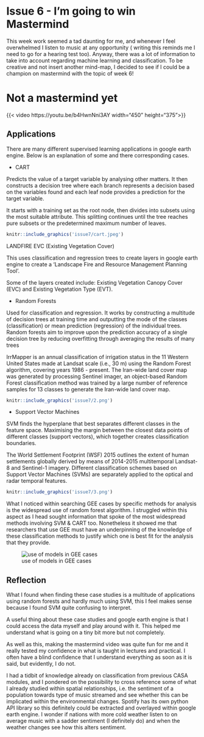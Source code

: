 <div style="text align: justify">

# Issue  6 - I'm going to win Mastermind

This week work seemed a tad daunting for me, and whenever I feel overwhelmed I listen to music at any opportunity ( writing this reminds me I need to go for a hearing test too). Anyway, there was a lot of information to take into account regarding machine learning and classification. To be creative and not insert another mind-map, I decided to see if I could be a champion on mastermind with the topic of week 6!

# Not a mastermind yet

{{< video https://youtu.be/b4HwnNni3AY width="450" height="375">}}

## Applications

There are many different supervised learning applications in google earth engine. Below is an explanation of some and there corresponding cases.

- CART 

Predicts the value of a target variable by analysing other matters. It then constructs a decision tree where each branch represents a decision based on the variables found and each leaf node provides a prediction for the target variable. 

It starts with a training set as the root node, then divides into subsets using the most suitable attribute. This splitting continues until the tree reaches pure subsets or the predetermined maximum number of leaves.

```r

knitr::include_graphics('issue7/cart.jpeg')

```


LANDFIRE EVC (Existing Vegetation Cover)

This uses classification and regression trees to create layers in google earth engine to create a 'Landscape Fire and Resource Management Planning Tool'. 

Some of the layers created include: Existing Vegetation Canopy Cover (EVC) and Existing Vegetation Type (EVT).


-   Random Forests

Used for classification and regression. It works by constructing a multitude of decision trees at training time and outputting the mode of the classes (classification) or mean prediction (regression) of the individual trees. Random forests aim to improve upon the prediction accuracy of a single decision tree by reducing overfitting through averaging the results of many trees

IrrMapper is an annual classification of irrigation status in the 11 Western United States made at Landsat scale (i.e., 30 m) using the Random Forest algorithm, covering years 1986 - present. The Iran-wide land cover map was generated by processing Sentinel imager, an object-based Random Forest classification method was trained by a large number of reference samples for 13 classes to generate the Iran-wide land cover map.



```r

knitr::include_graphics('issue7/2.png')

```

- Support Vector Machines 

SVM finds the hyperplane that best separates different classes in the feature space. Maximising the margin between the closest data points of different classes (support vectors), which together creates classification boundaries.

The World Settlement Footprint (WSF) 2015 outlines the extent of human settlements globally derived by means of 2014-2015 multitemporal Landsat-8 and Sentinel-1 imagery. Different classification schemes based on Support Vector Machines (SVMs) are separately applied to the optical and radar temporal features.

```r

knitr::include_graphics('issue7/3.png')

```


What I noticed within searching GEE cases by specific methods for analysis is the widespread use of random forest algorithm. I struggled within this aspect as I head sought information that spoke of the most widespread methods involving SVM & CART too. Nonetheless it showed me that researchers that use GEE must have an underpinning of the knowledge of these classification methods to justify which one is best fit for the analysis that they provide. 

::: {layout="[[1], [1]]"}
![use of models in GEE cases ](s.png)
:::

## Reflection

What I found when finding these case studies is a multitude of applications using random forests and hardly much using SVM, this I feel makes sense because I found SVM quite confusing to interpret.

A useful thing about these case studies and google earth engine is that I could access the data myself and play around with it. This helped me understand what is going on a tiny bit more but not completely.

As well as this, making the mastermind video was quite fun for me and it really tested my confidence in what is taught in lectures and practical. I often have a blind confidence that I understand everything as soon as it is said, but evidently, I do not.

I had a tidbit of knowledge already on classification from previous CASA modules, and I pondered on the possibility to cross reference some of what I already studied within spatial relationships, i.e. the sentiment of a population towards type of music streamed and see whether this can be implicated within the environmental changes. Spotify has its own python API library so this definitely could be extracted and overlayed within google earth engine. I wonder if nations with more cold weather listen to on average music with a sadder sentiment (I definitely do) and when the weather changes see how this alters sentiment.


